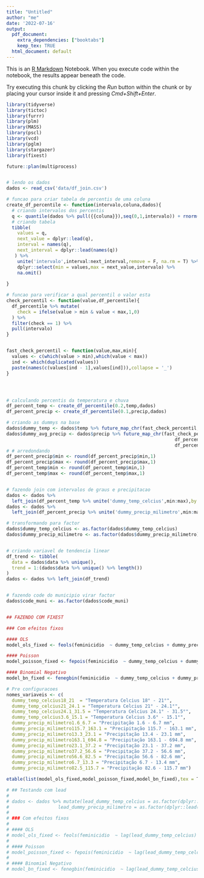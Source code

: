 ```yaml
---
title: "Untitled"
author: "me"
date: '2022-07-16'
output:
  pdf_document: 
    extra_dependencies: ["booktabs"]
    keep_tex: TRUE
  html_document: default
---
```


This is an [R Markdown](http://rmarkdown.rstudio.com) Notebook. When you execute code within the notebook, the results appear beneath the code. 

Try executing this chunk by clicking the *Run* button within the chunk or by placing your cursor inside it and pressing *Cmd+Shift+Enter*. 

```r
library(tidyverse)
library(tictoc)
library(furrr)
library(plm)
library(MASS)
library(pscl)
library(vcd)
library(pglm)
library(stargazer)
library(fixest)

future::plan(multiprocess)


# lendo os dados
dados <- read_csv('data/df_join.csv')

# funcao para criar tabela de percentis de uma coluna
create_df_percentile <- function(intervalo,coluna,dados){
  # criando intervalos dos percentis
  q <- quantile(dados %>% pull({{coluna}}),seq(0,1,intervalo)) + rnorm(1,mean = 0.0000005,sd = 0.000001)
  # criando tabela
  tibble(
    values = q,
    next_value = dplyr::lead(q),
    interval = names(q),
    next_interval = dplyr::lead(names(q))
   ) %>%
    unite('intervalo',interval:next_interval,remove = F, na.rm = T) %>%
    dplyr::select(min = values,max = next_value,intervalo) %>%
    na.omit()
  
}

# funcao para verificar a qual percentil o valor esta
check_percentil <- function(value,df_percentile){
  df_percentile %>% mutate(
    check = ifelse(value > min & value < max,1,0)
  ) %>% 
  filter(check == 1) %>% 
  pull(intervalo)
}


fast_check_percentil <- function(value,max,min){
  values <- c(which(value > min),which(value < max))
  ind <- which(duplicated(values))
  paste(names(c(values[ind - 1],values[ind])),collapse = '_')
}




# calculando percentis da temperatura e chuva
df_percent_temp <- create_df_percentile(0.2,temp,dados)
df_percent_precip <- create_df_percentile(0.1,precip,dados)

# criando as dummys na base
dados$dummy_temp <- dados$temp %>% future_map_chr(fast_check_percentil,df_percent_temp$max,df_percent_temp$min) %>% as.factor()
dados$dummy_avg_precip <- dados$precip %>% future_map_chr(fast_check_percentil,
                                                              df_percent_precip$max,
                                                              df_percent_precip$min) %>% as.factor()
# # arredondando
df_percent_precip$min <- round(df_percent_precip$min,1)
df_percent_precip$max <- round(df_percent_precip$max,1)
df_percent_temp$min <- round(df_percent_temp$min,1)
df_percent_temp$max <- round(df_percent_temp$max,1)


# fazendo join com intervalos de graus e precipitacao
dados <- dados %>%
  left_join(df_percent_temp %>% unite('dummy_temp_celcius',min:max),by = c('dummy_temp' = 'intervalo'))
dados <- dados %>%
  left_join(df_percent_precip %>% unite('dummy_precip_milimetro',min:max),by = c('dummy_avg_precip' = 'intervalo'))

# transformando para factor
dados$dummy_temp_celcius <- as.factor(dados$dummy_temp_celcius)
dados$dummy_precip_milimetro <- as.factor(dados$dummy_precip_milimetro)


# criando variavel de tendencia linear
df_trend <- tibble(
  data = dados$data %>% unique(),
  trend = 1:(dados$data %>% unique() %>% length())
)
dados <- dados %>% left_join(df_trend)


# fazendo code do municipio virar factor
dados$code_muni <- as.factor(dados$code_muni)


## FAZENDO COM FIXEST

### Com efeitos fixos
```


```r
#### OLS
model_ols_fixed <- feols(feminicidio  ~ dummy_temp_celcius + dummy_precip_milimetro | data + code_muni, dados)

#### Poisson 
model_poisson_fixed <- fepois(feminicidio  ~ dummy_temp_celcius + dummy_precip_milimetro | data + code_muni, dados)

#### Binomial Negativo
model_bn_fixed <- fenegbin(feminicidio  ~ dummy_temp_celcius + dummy_precip_milimetro | data + code_muni, dados)

# Pre configuracoes
nomes_variaveis <- c(
  dummy_temp_celcius18_21  = "Temperatura Celcius 18° - 21°",
  dummy_temp_celcius21_24.1 = "Temperatura Celcius 21° - 24.1°",
  dummy_temp_celcius24.1_31.5 = "Temperatura Celcius 24.1° - 31.5°",
  dummy_temp_celcius3.6_15.1 = "Temperatura Celcius 3.6° - 15.1°",
  dummy_precip_milimetro1.6_6.7 = "Precipitação 1.6 - 6.7 mm",
  dummy_precip_milimetro115.7_163.1 = "Precipitação 115.7 - 163.1 mm",
  dummy_precip_milimetro13.3_23.1 = "Precipitação 13.4 - 23.1 mm",
  dummy_precip_milimetro163.1_694.8 = "Precipitação 163.1 - 694.8 mm",
  dummy_precip_milimetro23.1_37.2 = "Precipitação 23.1 - 37.2 mm",
  dummy_precip_milimetro37.2_56.6 = "Precipitação 37.2 - 56.6 mm",
  dummy_precip_milimetro56.6_82.5 = "Precipitação 56.6 - 82.6 mm",
  dummy_precip_milimetro6.7_13.3 = "Precipitação 6.7 - 13.4 mm",
  dummy_precip_milimetro82.5_115.7 = "Precipitação 82.6 - 115.7 mm")

etable(list(model_ols_fixed,model_poisson_fixed,model_bn_fixed),tex = T,dict = nomes_variaveis,notes = 'Ola')


```





```r
# ## Testando com lead
# 
# dados <- dados %>% mutate(lead_dummy_temp_celcius = as.factor(dplyr::lead(as.character(dummy_temp_celcius))),
#                  lead_dummy_precip_milimetro = as.factor(dplyr::lead(as.character(dummy_precip_milimetro))))
# 
# ### Com efeitos fixos
# 
# #### OLS
# model_ols_fixed <- feols(feminicidio  ~ lag(lead_dummy_temp_celcius) + lag(lead_dummy_precip_milimetro)| data + code_muni, dados)
# 
# #### Poisson 
# model_poisson_fixed <- fepois(feminicidio  ~ lag(lead_dummy_temp_celcius) + lag(lead_dummy_precip_milimetro)| data + code_muni, dados)
# 
# #### Binomial Negativo
# model_bn_fixed <- fenegbin(feminicidio  ~ lag(lead_dummy_temp_celcius) + lag(lead_dummy_precip_milimetro)| data + code_muni, dados)

```

